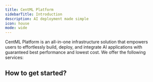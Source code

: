 ```yaml
---
title: CentML Platform
sidebarTitle: Introduction
description: AI deployment made simple
icon: house
mode: wide
---
```



CentML Platform is an all-in-one infrastructure solution that empowers users to effortlessly build, deploy, and integrate AI applications with guaranteed best performance and lowest cost. We offer the following services:

<CardGroup cols={2}>
  <HeroCard
    img="https://raw.githubusercontent.com/CentML/platform_docs/refs/heads/main/images/serverless.jpg"
    title="Serverless endpoints"
    description="Easy to integrate serverless LLM endpoints with pay-per-token pricing"
  />
  <HeroCard
    img="https://raw.githubusercontent.com/CentML/platform_docs/refs/heads/main/images/genai.jpg"
    title="Turnkey GenAI deployments"
    description="Access our application catalog featuring pre-packaged pipelines for common GenAI applications"
  />
  <HeroCard
    img="https://raw.githubusercontent.com/CentML/platform_docs/refs/heads/main/images/any_model.jpg"
    title="Deploy any model"
    description="Deploy any model, any hardware with guaranteed reliability and scalability"
  />
  <HeroCard
    img="https://raw.githubusercontent.com/CentML/platform_docs/refs/heads/main/images/anywhere.jpg"
    title="Deploy anywhere"
    description="Deploy on your own cloud, on-premises, or on CentML-managed infrastructure."
  />
</CardGroup>

## How to get started?

<Banner />
